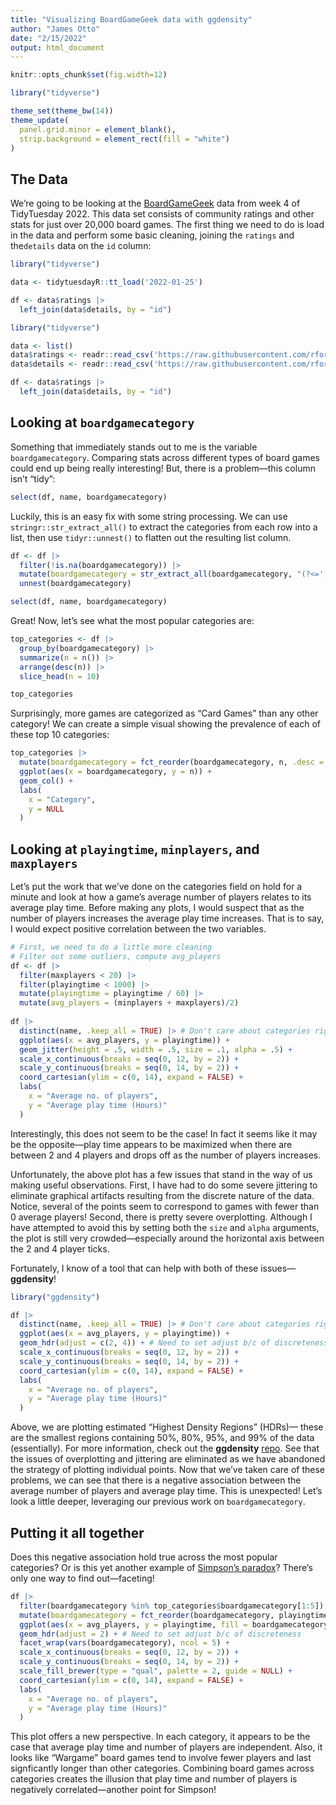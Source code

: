 ```yaml
---
title: "Visualizing BoardGameGeek data with ggdensity"
author: "James Otto"
date: "2/15/2022"
output: html_document
---
```


```r
knitr::opts_chunk$set(fig.width=12) 

library("tidyverse")

theme_set(theme_bw(14))
theme_update(
  panel.grid.minor = element_blank(),
  strip.background = element_rect(fill = "white")
)
```


## The Data

We're going to be looking at the <a href="https://boardgamegeek.com/">BoardGameGeek</a> data from week 4 of TidyTuesday 2022.
This data set consists of community ratings and other stats for just over 20,000 board games.
The first thing we need to do is load in the data and perform some basic cleaning, joining the `ratings` and the`details` data on the `id` column:

```r
library("tidyverse")

data <- tidytuesdayR::tt_load('2022-01-25')

df <- data$ratings |>
  left_join(data$details, by = "id")
```
<!-- Want the prev. chunk to be visible, more accessible -->
```r
library("tidyverse")

data <- list()
data$ratings <- readr::read_csv('https://raw.githubusercontent.com/rfordatascience/tidytuesday/master/data/2022/2022-01-25/ratings.csv')
data$details <- readr::read_csv('https://raw.githubusercontent.com/rfordatascience/tidytuesday/master/data/2022/2022-01-25/details.csv')

df <- data$ratings |>
  left_join(data$details, by = "id")
```

## Looking at `boardgamecategory`

Something that immediately stands out to me is the variable `boardgamecategory`.
Comparing stats across different types of board games could end up being really interesting!
But, there is a problem---this column isn't "tidy":
```r
select(df, name, boardgamecategory)
```

Luckily, this is an easy fix with some string processing.
We can use `stringr::str_extract_all()` to extract the categories from each row into a list,
then use `tidyr::unnest()` to flatten out the resulting list column.

```r
df <- df |>
  filter(!is.na(boardgamecategory)) |>
  mutate(boardgamecategory = str_extract_all(boardgamecategory, "(?<=')[^,]*(?=')")) |>
  unnest(boardgamecategory)

select(df, name, boardgamecategory)
```

Great! Now, let's see what the most popular categories are:
```r
top_categories <- df |>
  group_by(boardgamecategory) |>
  summarize(n = n()) |>
  arrange(desc(n)) |>
  slice_head(n = 10)

top_categories
```

Surprisingly, more games are categorized as "Card Games" than any other category!
We can create a simple visual showing the prevalence of each of these top 10 categories:
```r
top_categories |>
  mutate(boardgamecategory = fct_reorder(boardgamecategory, n, .desc = TRUE)) |>
  ggplot(aes(x = boardgamecategory, y = n)) +
  geom_col() +
  labs(
    x = "Category",
    y = NULL
  )
```

## Looking at `playingtime`, `minplayers`, and `maxplayers`

Let's put the work that we've done on the categories field on hold for a minute and 
look at how a game's average number of players relates to its average play time.
Before making any plots, I would suspect that as the number of players increases the average play time increases.
That is to say, I would expect positive correlation between the two variables.

```r
# First, we need to do a little more cleaning
# Filter out some outliers, compute avg_players
df <- df |> 
  filter(maxplayers < 20) |>
  filter(playingtime < 1000) |> 
  mutate(playingtime = playingtime / 60) |>
  mutate(avg_players = (minplayers + maxplayers)/2) 
  
df |>
  distinct(name, .keep_all = TRUE) |> # Don't care about categories right now
  ggplot(aes(x = avg_players, y = playingtime)) +
  geom_jitter(height = .5, width = .5, size = .1, alpha = .5) +
  scale_x_continuous(breaks = seq(0, 12, by = 2)) +
  scale_y_continuous(breaks = seq(0, 14, by = 2)) +
  coord_cartesian(ylim = c(0, 14), expand = FALSE) +
  labs(
    x = "Average no. of players",
    y = "Average play time (Hours)"
  )
```

Interestingly, this does not seem to be the case!
In fact it seems like it may be the opposite---play
time appears to be maximized when there are between 2 and 4 players and drops off as the number of players increases.

Unfortunately, the above plot has a few issues that stand in the way of us making useful observations.
First, I have had to do some severe jittering to eliminate graphical artifacts resulting from the discrete nature of the data.
Notice, several of the points seem to correspond to games with fewer than 0 average players! 
Second, there is pretty severe overplotting.
Although I have attempted to avoid this by setting both the `size` and `alpha` arguments,
the plot is still very crowded---especially around the horizontal axis between the 2 and 4 player ticks.

Fortunately, I know of a tool that can help with both of these issues---**ggdensity**!
```r
library("ggdensity")

df |> 
  distinct(name, .keep_all = TRUE) |> # Don't care about categories right now
  ggplot(aes(x = avg_players, y = playingtime)) +
  geom_hdr(adjust = c(2, 4)) + # Need to set adjust b/c of discreteness
  scale_x_continuous(breaks = seq(0, 12, by = 2)) +
  scale_y_continuous(breaks = seq(0, 14, by = 2)) +
  coord_cartesian(ylim = c(0, 14), expand = FALSE) +
  labs(
    x = "Average no. of players",
    y = "Average play time (Hours)"
  )
```

Above, we are plotting estimated "Highest Density Regions" (HDRs)---
these are the smallest regions containing 50%, 80%, 95%, and 99% of the data (essentially).
For more information, check out the **ggdensity** <a href="https://github.com/jamesotto852/ggdensity">repo</a>.
See that the issues of overplotting and jittering are eliminated as we have abandoned the strategy of plotting individual points.
Now that we've taken care of these problems, we can see that there is a negative association between 
the average number of players and average play time. 
This is unexpected! Let's look a little deeper, leveraging our previous work on `boardgamecategory`.

## Putting it all together

Does this negative association hold true across the most popular categories? 
Or is this yet another example of <a href="https://en.wikipedia.org/wiki/Simpson%27s_paradox">Simpson's paradox</a>?
There's only one way to find out---faceting! 

```r
df |> 
  filter(boardgamecategory %in% top_categories$boardgamecategory[1:5]) |>
  mutate(boardgamecategory = fct_reorder(boardgamecategory, playingtime, mean, .desc = TRUE)) |>
  ggplot(aes(x = avg_players, y = playingtime, fill = boardgamecategory)) +
  geom_hdr(adjust = 2) + # Need to set adjust b/c of discreteness
  facet_wrap(vars(boardgamecategory), ncol = 5) +
  scale_x_continuous(breaks = seq(0, 12, by = 2)) +
  scale_y_continuous(breaks = seq(0, 14, by = 2)) +
  scale_fill_brewer(type = "qual", palette = 2, guide = NULL) +
  coord_cartesian(ylim = c(0, 14), expand = FALSE) +
  labs(
    x = "Average no. of players",
    y = "Average play time (Hours)"
  )
```

This plot offers a new perspective.
In each category, it appears to be the case that average play time and number of players are independent.
Also, it looks like "Wargame" board games tend to involve fewer players and last signficantly longer than other categories.
Combining board games across categories creates the illusion that play time and number of players is negatively correlated---another
point for Simpson!
